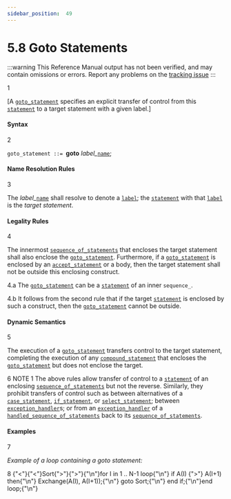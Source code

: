 ```yaml
---
sidebar_position:  49
---
```


# 5.8 Goto Statements

:::warning
This Reference Manual output has not been verified,
and may contain omissions or errors.
Report any problems on the [tracking issue](https://github.com/ada-lang-io/ada-lang-io/issues/20)
:::


<MarginText>1</MarginText>
<p>[A <code><a href="../AA-5/AA-5.8#S0194">goto_statement</a></code> specifies an explicit transfer of control from this <code><a href="../AA-5/AA-5.1#S0167">statement</a></code> to a target statement with a given label.] <br /></p>


#### Syntax

<MarginText>2</MarginText>

<CodeBlock>
<code>goto_statement</code><a id="S0194"></a><code> ::= </code><strong>goto</strong> <em>label_</em><code><a href="../AA-4/AA-4.1#S0091">name</a></code>;<br />

</CodeBlock>

#### Name Resolution Rules

<MarginText>3</MarginText>
<p>The <em>label_</em><code><a href="../AA-4/AA-4.1#S0091">name</a></code> shall resolve to denote a <code><a href="../AA-5/AA-5.1#S0171">label</a></code>; the <code><a href="../AA-5/AA-5.1#S0167">statement</a></code> with that <code><a href="../AA-5/AA-5.1#S0171">label</a></code> is the <em>target statement</em>. <br /></p>


#### Legality Rules

<MarginText>4</MarginText>
<p>The innermost <code><a href="../AA-5/AA-5.1#S0166">sequence_of_statements</a></code> that encloses the target statement shall also enclose the <code><a href="../AA-5/AA-5.8#S0194">goto_statement</a></code>. Furthermore, if a <code><a href="../AA-5/AA-5.8#S0194">goto_statement</a></code> is enclosed by an <code><a href="../AA-9/AA-9.5#S0258">accept_statement</a></code> or a body, then the target statement shall not be outside this enclosing construct. <br /></p>

<MarginText>4.a</MarginText>
<Admonition type="aarm" aarm="ramification" title="Ramification: ">
<strong></strong>The <code><a href="../AA-5/AA-5.8#S0194">goto_statement</a></code> can be a <code><a href="../AA-5/AA-5.1#S0167">statement</a></code> of an inner <code>sequence_</code>.<br /></Admonition>

<MarginText>4.b</MarginText>
<Admonition type="aarm" aarm="note" title="Note: ">
It follows from the second rule that if the target <code><a href="../AA-5/AA-5.1#S0167">statement</a></code> is enclosed by such a construct, then the <code><a href="../AA-5/AA-5.8#S0194">goto_statement</a></code> cannot be outside. <br /></Admonition>


#### Dynamic Semantics

<MarginText>5</MarginText>
<p>The execution of a <code><a href="../AA-5/AA-5.8#S0194">goto_statement</a></code> transfers control to the target statement, completing the execution of any <code><a href="../AA-5/AA-5.1#S0169">compound_statement</a></code> that encloses the <code><a href="../AA-5/AA-5.8#S0194">goto_statement</a></code> but does not enclose the target. <br /></p>

<MarginText>6</MarginText>
<Admonition type="aarm" aarm="note" title="Note: ">
NOTE 1   The above rules allow transfer of control to a <code><a href="../AA-5/AA-5.1#S0167">statement</a></code> of an enclosing <code><a href="../AA-5/AA-5.1#S0166">sequence_of_statements</a></code> but not the reverse. Similarly, they prohibit transfers of control such as between alternatives of a <code><a href="../AA-5/AA-5.4#S0176">case_statement</a></code>, <code><a href="../AA-5/AA-5.3#S0175">if_statement</a></code>, or <code><a href="../AA-9/AA-9.7#S0269">select_statement</a></code>; between <code><a href="../AA-11/AA-11.2#S0305">exception_handler</a></code>s; or from an <code><a href="../AA-11/AA-11.2#S0305">exception_handler</a></code> of a <code><a href="../AA-11/AA-11.2#S0304">handled_sequence_of_statements</a></code> back to its <code><a href="../AA-5/AA-5.1#S0166">sequence_of_statements</a></code>. <br /></Admonition>


#### Examples

<MarginText>7</MarginText>
<p><em>Example of a loop containing a goto statement:</em> <br /></p>

<MarginText>8</MarginText>
<CodeBlock language="ada">
{"<"}{"<"}Sort{">"}{">"}{"\n"}for I in 1 .. N-1 loop{"\n"}   if A(I) {">"} A(I+1) then{"\n"}      Exchange(A(I), A(I+1));{"\n"}      goto Sort;{"\n"}   end if;{"\n"}end loop;{"\n"}

</CodeBlock>
